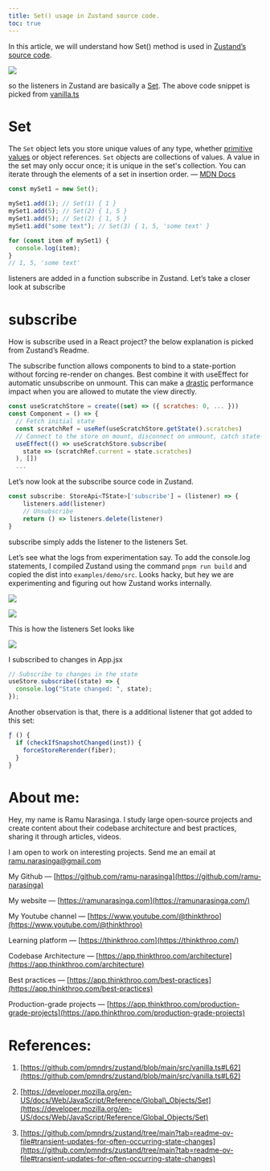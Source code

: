 ```yaml
---
title: Set() usage in Zustand source code.
toc: true
---
```


In this article, we will understand how Set() method is used in [Zustand’s source code](https://github.com/pmndrs/zustand/blob/main/src/vanilla.ts#L71).

![](https://miro.medium.com/v2/resize:fit:875/1*OmmD1X7HpeX2fPvhRTfuOA.png)

so the listeners in Zustand are basically a [Set](https://developer.mozilla.org/en-US/docs/Web/JavaScript/Reference/Global_Objects/Set). The above code snippet is picked from [vanilla.ts](https://github.com/pmndrs/zustand/blob/main/src/vanilla.ts#L71)

# **Set**

The `Set` object lets you store unique values of any type, whether [primitive values](https://developer.mozilla.org/en-US/docs/Glossary/Primitive) or object references. `Set` objects are collections of values. A value in the set may only occur once; it is unique in the set's collection. You can iterate through the elements of a set in insertion order. — [MDN Docs](https://developer.mozilla.org/en-US/docs/Web/JavaScript/Reference/Global_Objects/Set)

```javascript
const mySet1 = new Set();

mySet1.add(1); // Set(1) { 1 }
mySet1.add(5); // Set(2) { 1, 5 }
mySet1.add(5); // Set(2) { 1, 5 }
mySet1.add("some text"); // Set(3) { 1, 5, 'some text' }

for (const item of mySet1) {
  console.log(item);
}
// 1, 5, 'some text'
```

listeners are added in a function subscribe in Zustand. Let’s take a closer look at subscribe

# **subscribe**

How is subscribe used in a React project? the below explanation is picked from Zustand’s Readme.

The subscribe function allows components to bind to a state-portion without forcing re-render on changes. Best combine it with useEffect for automatic unsubscribe on unmount. This can make a [drastic](https://codesandbox.io/s/peaceful-johnson-txtws) performance impact when you are allowed to mutate the view directly.

```javascript
const useScratchStore = create((set) => ({ scratches: 0, ... }))
const Component = () => {
  // Fetch initial state
  const scratchRef = useRef(useScratchStore.getState().scratches)
  // Connect to the store on mount, disconnect on unmount, catch state-changes in a reference
  useEffect(() => useScratchStore.subscribe(
    state => (scratchRef.current = state.scratches)
  ), [])
  ...
```

Let’s now look at the subscribe source code in Zustand.

```javascript
const subscribe: StoreApi<TState>['subscribe'] = (listener) => {
    listeners.add(listener)
    // Unsubscribe
    return () => listeners.delete(listener)
}
```

subscribe simply adds the listener to the listeners Set.

Let’s see what the logs from experimentation say. To add the console.log statements, I compiled Zustand using the command `pnpm run build` and copied the dist into `examples/demo/src`. Looks hacky, but hey we are experimenting and figuring out how Zustand works internally.

![](https://miro.medium.com/v2/resize:fit:875/1*ctFSmLkfJb8Y_8K-kYXSPA.png)

![](https://miro.medium.com/v2/resize:fit:875/1*hmwr4QJlEjom-2zCEqpdJg.png)

This is how the listeners Set looks like

![](https://miro.medium.com/v2/resize:fit:875/1*F0iBPkLIR2rdZ3_D4cC_Ag.png)

I subscribed to changes in App.jsx

```javascript
// Subscribe to changes in the state
useStore.subscribe((state) => {
  console.log("State changed: ", state);
});
```

Another observation is that, there is a additional listener that got added to this set:

```javascript
ƒ () {
  if (checkIfSnapshotChanged(inst)) {
    forceStoreRerender(fiber);
  }
}
```

# **About me:**

Hey, my name is Ramu Narasinga. I study large open-source projects and create content about their codebase architecture and best practices, sharing it through articles, videos.

I am open to work on interesting projects. Send me an email at ramu.narasinga@gmail.com

My Github — [https://github.com/ramu-narasinga](https://github.com/ramu-narasinga)

My website — [https://ramunarasinga.com](https://ramunarasinga.com/)

My Youtube channel — [https://www.youtube.com/@thinkthroo](https://www.youtube.com/@thinkthroo)

Learning platform — [https://thinkthroo.com](https://thinkthroo.com/)

Codebase Architecture — [https://app.thinkthroo.com/architecture](https://app.thinkthroo.com/architecture)

Best practices — [https://app.thinkthroo.com/best-practices](https://app.thinkthroo.com/best-practices)

Production-grade projects — [https://app.thinkthroo.com/production-grade-projects](https://app.thinkthroo.com/production-grade-projects)

# **References:**

1. [https://github.com/pmndrs/zustand/blob/main/src/vanilla.ts#L62](https://github.com/pmndrs/zustand/blob/main/src/vanilla.ts#L62)
    
2. [https://developer.mozilla.org/en-US/docs/Web/JavaScript/Reference/Global\_Objects/Set](https://developer.mozilla.org/en-US/docs/Web/JavaScript/Reference/Global_Objects/Set)
    
3. [https://github.com/pmndrs/zustand/tree/main?tab=readme-ov-file#transient-updates-for-often-occurring-state-changes](https://github.com/pmndrs/zustand/tree/main?tab=readme-ov-file#transient-updates-for-often-occurring-state-changes)
